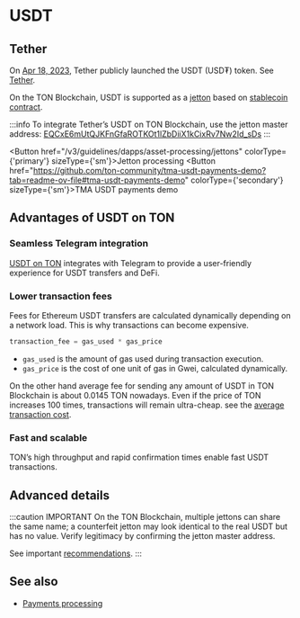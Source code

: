 

# USDT

## Tether

On [Apr 18, 2023](https://t.me/toncoin/824), Tether publicly launched the USDT (USD₮) token. See <a href="https://tether.to/en/" target="_blank" rel="noopener noreferrer">Tether</a>.

On the TON Blockchain, USDT is supported as a [jetton](/v3/guidelines/dapps/asset-processing/jettons) based on [stablecoin contract](https://github.com/ton-blockchain/stablecoin-contract).

:::info
To integrate Tether’s USDT on TON Blockchain, use the jetton master address:
[EQCxE6mUtQJKFnGfaROTKOt1lZbDiiX1kCixRv7Nw2Id_sDs](https://tonviewer.com/EQCxE6mUtQJKFnGfaROTKOt1lZbDiiX1kCixRv7Nw2Id_sDs?section=jetton)
:::

<Button href="/v3/guidelines/dapps/asset-processing/jettons" colorType={'primary'} sizeType={'sm'}>Jetton processing</Button>
<Button href="https://github.com/ton-community/tma-usdt-payments-demo?tab=readme-ov-file#tma-usdt-payments-demo" colorType={'secondary'} sizeType={'sm'}>TMA USDT payments demo</Button>

## Advantages of USDT on TON

### Seamless Telegram integration

[USDT on TON](https://ton.org/borderless) integrates with Telegram to provide a user-friendly experience for USDT transfers and DeFi.

### Lower transaction fees

Fees for Ethereum USDT transfers are calculated dynamically depending on a network load. This is why transactions can become expensive.

```cpp
transaction_fee = gas_used * gas_price
```

- `gas_used` is the amount of gas used during transaction execution.
- `gas_price` is the cost of one unit of gas in Gwei, calculated dynamically.

On the other hand average fee for sending any amount of USDT in TON Blockchain is about 0.0145 TON nowadays. Even if the price of TON increases 100 times, transactions will remain ultra-cheap. see the [average transaction cost](/v3/documentation/smart-contracts/transaction-fees/fees#average-transaction-cost).

### Fast and scalable

TON’s high throughput and rapid confirmation times enable fast USDT transactions.

## Advanced details

:::caution IMPORTANT
On the TON Blockchain, multiple jettons can share the same name; a counterfeit jetton may look identical to the real USDT but has no value. Verify legitimacy by confirming the jetton master address.

See important [recommendations](/v3/guidelines/dapps/asset-processing/jettons).
:::

## See also

- [Payments processing](/v3/guidelines/dapps/asset-processing/payments-processing)

<Feedback />
